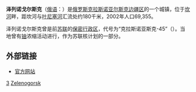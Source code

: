 '''泽列诺戈尔斯克'''（[[俄语|俄语]]：'''{{lang|ru|Зеленого́рск}}'''）是[[俄罗斯|俄罗斯]][[克拉斯诺亚尔斯克边疆区|克拉斯诺亚尔斯克边疆区]]的一个城镇，位于[[坎河|坎河]]畔，距坎河与[[叶尼塞河|叶尼塞河]]汇流处约180千米，2002年人口69,355。

泽列诺戈尔斯克曾是前[[苏联|苏联]]的[[保密行政区|保密行政区]]，代号为“克拉斯诺亚斯克-45”（{{lang|ru|Красноярск-45}}）。当地曾有[[铀|铀]]浓缩活动进行，作为苏联核计划的一部分。

==外部链接==
*[http://www.zeladmin.ru/ 官方网站] {{Wayback|url=http://www.zeladmin.ru/ |date=20210125142841 }}

{{克拉斯諾亞爾斯克邊疆區城市}}
{{Closed cities of Russia}}
{{俄罗斯地理小作品}}

[[Category:克拉斯诺亚尔斯克边疆区城市|З]]
[[Category:保密行政区|Zelenogorsk]]